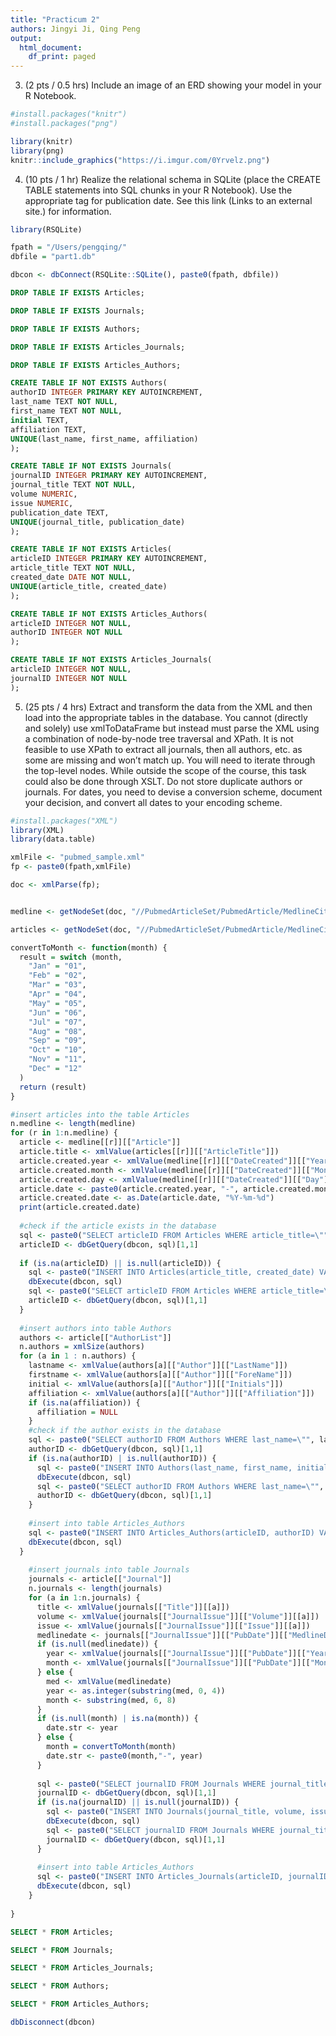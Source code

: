 ```yaml
---
title: "Practicum 2"
authors: Jingyi Ji, Qing Peng
output:
  html_document:
    df_print: paged
---
```


3. (2 pts / 0.5 hrs) Include an image of an ERD showing your model in your R Notebook. 
```r
#install.packages("knitr")
#install.packages("png")

library(knitr)
library(png)
knitr::include_graphics("https://i.imgur.com/0Yrvelz.png")
```
4. (10 pts / 1 hr) Realize the relational schema in SQLite (place the CREATE TABLE statements into SQL chunks in your R Notebook). Use the appropriate tag for publication date. See this link (Links to an external site.) for information.
```r
library(RSQLite)

fpath = "/Users/pengqing/"
dbfile = "part1.db"

dbcon <- dbConnect(RSQLite::SQLite(), paste0(fpath, dbfile))
```

```sql
DROP TABLE IF EXISTS Articles;
```

```sql
DROP TABLE IF EXISTS Journals;
```

```sql
DROP TABLE IF EXISTS Authors;
```

```sql
DROP TABLE IF EXISTS Articles_Journals;
```

```sql
DROP TABLE IF EXISTS Articles_Authors;
```

```sql
CREATE TABLE IF NOT EXISTS Authors(
authorID INTEGER PRIMARY KEY AUTOINCREMENT,
last_name TEXT NOT NULL,
first_name TEXT NOT NULL,
initial TEXT,
affiliation TEXT,
UNIQUE(last_name, first_name, affiliation)
);
```

```sql
CREATE TABLE IF NOT EXISTS Journals(
journalID INTEGER PRIMARY KEY AUTOINCREMENT,
journal_title TEXT NOT NULL,
volume NUMERIC,
issue NUMERIC,
publication_date TEXT,
UNIQUE(journal_title, publication_date)
);
```

```sql
CREATE TABLE IF NOT EXISTS Articles(
articleID INTEGER PRIMARY KEY AUTOINCREMENT,
article_title TEXT NOT NULL,
created_date DATE NOT NULL,
UNIQUE(article_title, created_date)
);
```

```sql
CREATE TABLE IF NOT EXISTS Articles_Authors(
articleID INTEGER NOT NULL,
authorID INTEGER NOT NULL
);
```

```sql
CREATE TABLE IF NOT EXISTS Articles_Journals(
articleID INTEGER NOT NULL,
journalID INTEGER NOT NULL
);
```

5. (25 pts / 4 hrs) Extract and transform the data from the XML and then load into the appropriate tables in the database. You cannot (directly and solely) use xmlToDataFrame but instead must parse the XML using a combination of node-by-node tree traversal and XPath. It is not feasible to use XPath to extract all journals, then all authors, etc. as some are missing and won't match up. You will need to iterate through the top-level nodes. While outside the scope of the course, this task could also be done through XSLT. Do not store duplicate authors or journals. For dates, you need to devise a conversion scheme, document your decision, and convert all dates to your encoding scheme.

```r
#install.packages("XML")
library(XML)
library(data.table)

xmlFile <- "pubmed_sample.xml"
fp <- paste0(fpath,xmlFile)

doc <- xmlParse(fp);


medline <- getNodeSet(doc, "//PubmedArticleSet/PubmedArticle/MedlineCitation")

articles <- getNodeSet(doc, "//PubmedArticleSet/PubmedArticle/MedlineCitation/Article")
```

```r
convertToMonth <- function(month) {
  result = switch (month,
    "Jan" = "01",
    "Feb" = "02",
    "Mar" = "03",
    "Apr" = "04",
    "May" = "05",
    "Jun" = "06",
    "Jul" = "07",
    "Aug" = "08",
    "Sep" = "09",
    "Oct" = "10",
    "Nov" = "11",
    "Dec" = "12"
  )
  return (result)
}

#insert articles into the table Articles
n.medline <- length(medline)
for (r in 1:n.medline) {
  article <- medline[[r]][["Article"]]
  article.title <- xmlValue(articles[[r]][["ArticleTitle"]])
  article.created.year <- xmlValue(medline[[r]][["DateCreated"]][["Year"]])
  article.created.month <- xmlValue(medline[[r]][["DateCreated"]][["Month"]])
  article.created.day <- xmlValue(medline[[r]][["DateCreated"]][["Day"]])
  article.date <- paste0(article.created.year, "-", article.created.month, "-", article.created.day)
  article.created.date <- as.Date(article.date, "%Y-%m-%d")
  print(article.created.date)
  
  #check if the article exists in the database
  sql <- paste0("SELECT articleID FROM Articles WHERE article_title=\"", article.title, "\" AND created_date=\"", article.created.date,"\";")
  articleID <- dbGetQuery(dbcon, sql)[1,1]
  
  if (is.na(articleID) || is.null(articleID)) {
    sql <- paste0("INSERT INTO Articles(article_title, created_date) VALUES (\"", article.title, "\", \"", article.created.date, "\");")
    dbExecute(dbcon, sql)
    sql <- paste0("SELECT articleID FROM Articles WHERE article_title=\"", article.title, "\" AND created_date=\"", article.created.date,"\";")
    articleID <- dbGetQuery(dbcon, sql)[1,1]
  }
    
  #insert authors into table Authors
  authors <- article[["AuthorList"]]
  n.authors = xmlSize(authors)
  for (a in 1 : n.authors) {
    lastname <- xmlValue(authors[a][["Author"]][["LastName"]])
    firstname <- xmlValue(authors[a][["Author"]][["ForeName"]])
    initial <- xmlValue(authors[a][["Author"]][["Initials"]])
    affiliation <- xmlValue(authors[a][["Author"]][["Affiliation"]])
    if (is.na(affiliation)) {
      affiliation = NULL
    }
    #check if the author exists in the database
    sql <- paste0("SELECT authorID FROM Authors WHERE last_name=\"", lastname, "\" AND first_name=\"", firstname,"\";")
    authorID <- dbGetQuery(dbcon, sql)[1,1]
    if (is.na(authorID) | is.null(authorID)) {
      sql <- paste0("INSERT INTO Authors(last_name, first_name, initial, affiliation) VALUES (\"", lastname, "\", \"", firstname, "\", \"", initial, "\", \"", affiliation, "\");")
      dbExecute(dbcon, sql)
      sql <- paste0("SELECT authorID FROM Authors WHERE last_name=\"", lastname, "\" AND first_name=\"", firstname,"\";")
      authorID <- dbGetQuery(dbcon, sql)[1,1]
    }
    
    #insert into table Articles_Authors
    sql <- paste0("INSERT INTO Articles_Authors(articleID, authorID) VALUES (", articleID, ", ", authorID, ");")
    dbExecute(dbcon, sql)
  }
  
    #insert journals into table Journals
    journals <- article[["Journal"]]
    n.journals <- length(journals)
    for (a in 1:n.journals) {
      title <- xmlValue(journals[["Title"]][[a]])
      volume <- xmlValue(journals[["JournalIssue"]][["Volume"]][[a]])
      issue <- xmlValue(journals[["JournalIssue"]][["Issue"]][[a]])
      medlinedate <- journals[["JournalIssue"]][["PubDate"]][["MedlineDate"]][[a]]
      if (is.null(medlinedate)) {
        year <- xmlValue(journals[["JournalIssue"]][["PubDate"]][["Year"]][[a]])
        month <- xmlValue(journals[["JournalIssue"]][["PubDate"]][["Month"]][[a]])
      } else {
        med <- xmlValue(medlinedate)
        year <- as.integer(substring(med, 0, 4))
        month <- substring(med, 6, 8)
      }
      if (is.null(month) | is.na(month)) {
        date.str <- year
      } else {
        month = convertToMonth(month)
        date.str <- paste0(month,"-", year)
      }
      
      sql <- paste0("SELECT journalID FROM Journals WHERE journal_title=\"", title, "\" AND publication_date=\"", date.str,"\";")
      journalID <- dbGetQuery(dbcon, sql)[1,1]
      if (is.na(journalID) || is.null(journalID)) {
        sql <- paste0("INSERT INTO Journals(journal_title, volume, issue, publication_date) VALUES (\"", title, "\", ", volume, ", ", issue, ", \"", date.str, "\");")
        dbExecute(dbcon, sql)
        sql <- paste0("SELECT journalID FROM Journals WHERE journal_title=\"", title, "\" AND publication_date=\"", date.str,"\";")
        journalID <- dbGetQuery(dbcon, sql)[1,1]
      }
      
      #insert into table Articles_Authors
      sql <- paste0("INSERT INTO Articles_Journals(articleID, journalID) VALUES (", articleID, ", ", journalID, ");")
      dbExecute(dbcon, sql)
    }
  
}
```  

```sql
SELECT * FROM Articles;
```

```sql
SELECT * FROM Journals;
```

```sql
SELECT * FROM Articles_Journals;
```

```sql
SELECT * FROM Authors;
```

```sql
SELECT * FROM Articles_Authors;
```
```r
dbDisconnect(dbcon)
```
